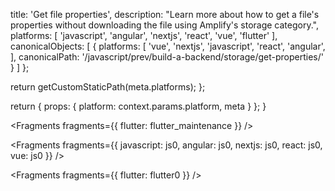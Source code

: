 
  title: 'Get file properties',
  description: "Learn more about how to get a file's properties without downloading the file using Amplify's storage category.",
  platforms: [
    'javascript',
    'angular',
    'nextjs',
    'react',
    'vue',
    'flutter'
  ],
  canonicalObjects: [
    {
      platforms: [
        'vue',
        'nextjs',
        'javascript',
        'react',
        'angular',
      ],
      canonicalPath: '/javascript/prev/build-a-backend/storage/get-properties/'
    }
  ]
};

  return getCustomStaticPath(meta.platforms);
};

  return {
    props: {
      platform: context.params.platform,
      meta
    }
  };
}


<Fragments fragments={{ flutter: flutter_maintenance }} />


<Fragments
  fragments={{
    javascript: js0,
    angular: js0,
    nextjs: js0,
    react: js0,
    vue: js0
  }}
/>


<Fragments fragments={{ flutter: flutter0 }} />

